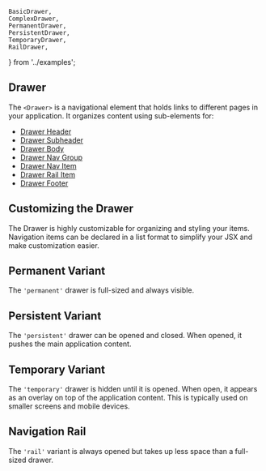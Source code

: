     BasicDrawer,
    ComplexDrawer,
    PermanentDrawer,
    PersistentDrawer,
    TemporaryDrawer,
    RailDrawer,
} from '../examples';

## Drawer

The `<Drawer>` is a navigational element that holds links to different pages in your application. It organizes content using sub-elements for:

-   [Drawer Header](/components/drawer-header/examples)
-   [Drawer Subheader](/components/drawer-subheader/examples)
-   [Drawer Body](/components/drawer-body/examples)
-   [Drawer Nav Group](/components/drawer-nav-group/examples)
-   [Drawer Nav Item](/components/drawer-nav-item/examples)
-   [Drawer Rail Item](/components/drawer-rail-item/examples)
-   [Drawer Footer](/components/drawer-footer/examples)

<BasicDrawer />

## Customizing the Drawer

The Drawer is highly customizable for organizing and styling your items. Navigation items can be declared in a list format to simplify your JSX and make customization easier.

<ComplexDrawer />

## Permanent Variant

The `'permanent'` drawer is full-sized and always visible.

<PermanentDrawer />

## Persistent Variant

The `'persistent'` drawer can be opened and closed. When opened, it pushes the main application content.

<PersistentDrawer />

## Temporary Variant

The `'temporary'` drawer is hidden until it is opened. When open, it appears as an overlay on top of the application content. This is typically used on smaller screens and mobile devices.

<TemporaryDrawer />

## Navigation Rail

The `'rail'` variant is always opened but takes up less space than a full-sized drawer.

<RailDrawer />
